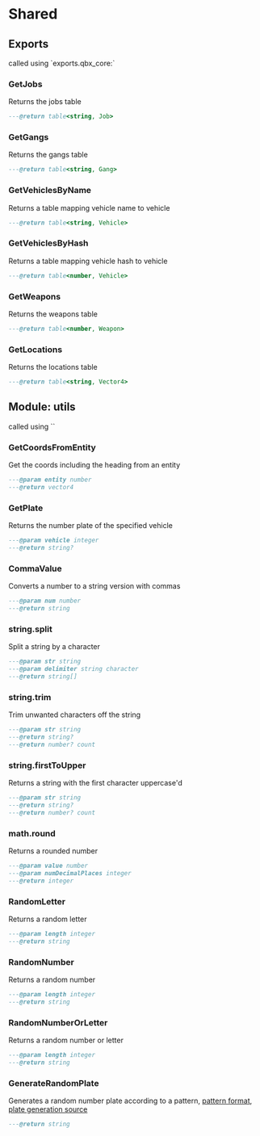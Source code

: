 
# Shared

## Exports

<Callout type="info">
  called using `exports.qbx_core:<FunctionName>`
</Callout>

### GetJobs
Returns the jobs table

```lua
---@return table<string, Job>
```

### GetGangs
Returns the gangs table

```lua
---@return table<string, Gang>
```

### GetVehiclesByName
Returns a table mapping vehicle name to vehicle

```lua
---@return table<string, Vehicle>
```

### GetVehiclesByHash
Returns a table mapping vehicle hash to vehicle

```lua
---@return table<number, Vehicle>
```

### GetWeapons
Returns the weapons table

```lua
---@return table<number, Weapon>
```

### GetLocations
Returns the locations table

```lua
---@return table<string, Vector4>
```

## Module: utils

<Callout type="info">
  called using `<FunctionName>`
</Callout>

### GetCoordsFromEntity

Get the coords including the heading from an entity

```lua
---@param entity number
---@return vector4
```

### GetPlate

Returns the number plate of the specified vehicle

```lua
---@param vehicle integer
---@return string?
```

### CommaValue

Converts a number to a string version with commas

```lua
---@param num number
---@return string
```

### string.split

Split a string by a character

```lua
---@param str string
---@param delimiter string character
---@return string[]
```

### string.trim

Trim unwanted characters off the string

```lua
---@param str string
---@return string?
---@return number? count
```

### string.firstToUpper

Returns a string with the first character uppercase'd

```lua
---@param str string
---@return string?
---@return number? count
```

### math.round

Returns a rounded number

```lua
---@param value number
---@param numDecimalPlaces integer
---@return integer
```

### RandomLetter

Returns a random letter

```lua
---@param length integer
---@return string
```

### RandomNumber

Returns a random number

```lua
---@param length integer
---@return string
```

### RandomNumberOrLetter

Returns a random number or letter

```lua
---@param length integer
---@return string
```

### GenerateRandomPlate

Generates a random number plate according to a pattern, [pattern format](https://docs.fivem.net/natives/?_0x79780FD2), [plate generation source](https://github.com/citizenfx/fivem/blob/cb97fbc54050e2309930128d6deed515d004a1bd/code/components/extra-natives-five/src/VehicleNumberPlateNatives.cpp#L25-L112)

```lua
---@return string
```
